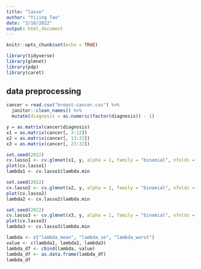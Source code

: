 ```yaml
---
title: "lasso"
author: "Yijing Tao"
date: "3/18/2022"
output: html_document
---
```


```r
knitr::opts_chunk$set(echo = TRUE)

library(tidyverse)
library(glmnet)
library(pdp)
library(caret)
```

## data preprocessing

```r
cancer = read.csv("breast-cancer.csv") %>% 
  janitor::clean_names() %>% 
  mutate(diagnosis = as.numeric(factor(diagnosis)) - 1)

y = as.matrix(cancer$diagnosis)
x1 = as.matrix(cancer[, 3:12])
x2 = as.matrix(cancer[, 13:22])
x3 = as.matrix(cancer[, 23:32])
```

```r
set.seed(2022)
cv.lasso1 <- cv.glmnet(x1, y, alpha = 1, family = "binomial", nfolds = 5)
plot(cv.lasso1)
lambda1 <- cv.lasso1$lambda.min

set.seed(2022)
cv.lasso2 <- cv.glmnet(x2, y, alpha = 1, family = "binomial", nfolds = 5)
plot(cv.lasso2)
lambda2 <- cv.lasso2$lambda.min

set.seed(2022)
cv.lasso3 <- cv.glmnet(x3, y, alpha = 1, family = "binomial", nfolds = 5)
plot(cv.lasso3)
lambda3 <- cv.lasso3$lambda.min

lambda <- c("lambda_mean", "lambda_se", "lambda_worst")
value <- c(lambda1, lambda2, lambda3)
lambda_df <- cbind(lambda, value)
lambda_df <- as.data.frame(lambda_df)
lambda_df

```


